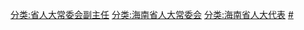 [[分类:省人大常委会副主任|分类:省人大常委会副主任]]
[[分类:海南省人大常委会|分类:海南省人大常委会]]
[[分类:海南省人大代表|分类:海南省人大代表]]
[[分类:海南省各级人大常委会副主任|#]]